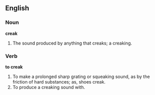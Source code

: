 ==English==

===Noun===

'''creak'''

#The sound produced by anything that creaks; a creaking.

===Verb===

'''to creak'''

#To make a prolonged sharp grating or squeaking sound, as by the friction of hard substances; as, shoes creak.
#To produce a creaking sound with.